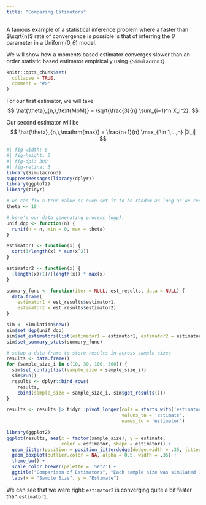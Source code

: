 ```yaml
---
title: "Comparing Estimators"
---
```


A famous example of a statistical inference problem where a faster than
$\sqrt{n}$ rate of convergence is possible is that of inferring the $\theta$
parameter in a $\mathrm{Uniform}(0, \theta)$ model. 

We will show how a moments based estimator converges slower than 
an order statistic based estimator empirically using `{Simulacron3}`. 

```r
knitr::opts_chunk$set(
  collapse = TRUE,
  comment = "#>"
)
```

For our first estimator, we will take 
$$
\hat{\theta}_{n,\,\text{MoM}} = \sqrt{\frac{3}{n} \sum_{i=1}^n X_i^2}.
$$

Our second estimator will be 
$$
\hat{\theta}_{n,\,\mathrm{max}} = \frac{n+1}{n} \max_{i\in 1,...,n} |X_i|
$$


```r
#| fig-width: 8
#| fig-height: 5
#| fig-dpi: 300
#| fig-retina: 3
library(Simulacron3)
suppressMessages(library(dplyr))
library(ggplot2)
library(tidyr)

# we can fix a true value or even set it to be random as long as we record it.
theta <- 10

# here's our data generating process (dgp):
unif_dgp <- function(n) {
  runif(n = n, min = 0, max = theta)
}

estimator1 <- function(x) {
  sqrt(3/length(x) * sum(x^2))
}

estimator2 <- function(x) {
  (length(x)+1)/(length(x)) * max(x)
}

summary_func <- function(iter = NULL, est_results, data = NULL) {
  data.frame(
    estimator1 = est_results$estimator1,
    estimator2 = est_results$estimator2)
}

sim <- Simulation$new()
sim$set_dgp(unif_dgp)
sim$set_estimators(list(estimator1 = estimator1, estimator2 = estimator2))
sim$set_summary_stats(summary_func)

# setup a data frame to store results in across sample sizes
results <- data.frame()
for (sample_size_i in c(10, 30, 100, 300)) {
  sim$set_config(list(sample_size = sample_size_i))
  sim$run()
  results <- dplyr::bind_rows(
    results,
    cbind(sample_size = sample_size_i, sim$get_results()))
}

results <- results |> tidyr::pivot_longer(cols = starts_with('estimator'),
                                          values_to = 'estimate',
                                          names_to = 'estimator')
  
library(ggplot2)
ggplot(results, aes(x = factor(sample_size), y = estimate,
                    color = estimator, shape = estimator)) + 
  geom_jitter(position = position_jitterdodge(dodge.width = .35, jitter.width = .10)) + 
  geom_boxplot(outlier.color = NA, alpha = 0.5, width = .35) + 
  theme_bw() + 
  scale_color_brewer(palette = 'Set2') + 
  ggtitle("Comparison of Estimators", "Each sample size was simulated 100 times") + 
  labs(x = "Sample Size", y = "Estimate") 
```

We can see that we were right: `estimator2` is converging 
quite a bit faster than `estimator1`. 
